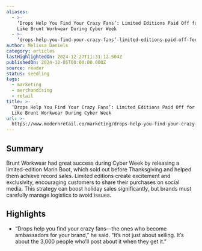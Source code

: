 ```yaml
---
aliases:
  - >-
    ‘Drops Help You Find Your Crazy Fans’: Limited Editions Paid Off for Brands
    Like Brunt Workwear During Cyber Week
  - >-
    ‘drops-help-you-find-your-crazy-fans’-limited-editions-paid-off-for-brands-like-brunt-workwear-during-cyber-week
author: Melissa Daniels
category: articles
lastHighlightedOn: 2024-12-27T11:31:12.504Z
publishedOn: 2024-12-05T00:00:00.000Z
source: reader
status: seedling
tags:
  - marketing
  - merchandising
  - retail
title: >-
  ‘Drops Help You Find Your Crazy Fans’: Limited Editions Paid Off for Brands
  Like Brunt Workwear During Cyber Week
url: >-
  https://www.modernretail.co/marketing/drops-help-you-find-your-crazy-fans-limited-editions-paid-off-for-brands-like-brunt-workwear-during-cyber-week/?utm_campaign=mrdis&utm_medium=email&utm_source=mrdaily&utm_content=120624
---
```

## Summary

Brunt Workwear had great success during Cyber Week by releasing a limited-edition Marin Boot, which sold out before Thanksgiving and helped them achieve record sales. Limited editions create excitement and exclusivity, encouraging customers to share their purchases on social media. This strategy can boost holiday sales significantly, but brands must carefully manage logistics to avoid issues.

## Highlights

- “Drops help you find your crazy fans—the ones who become ambassadors for your brand,” he said. “It’s not just about selling. It’s about the 3,000 people who’ll post about it when they get it.”
